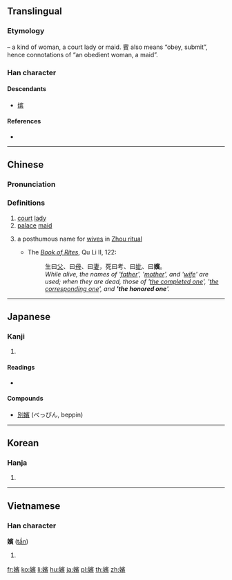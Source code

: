 {{also|嫔}}
==Translingual==

===Etymology===
{{Han compound|女|t1=woman|賓|ls=psc|c1=s|c2=p}} – a kind of woman, a court lady or maid. 賓 also means “obey, submit”, hence connotations of “an obedient woman, a maid”.

===Han character===
{{Han char|rn=38|rad=女|as=14|sn=17|four=43486|canj=VJMC|ids=⿰女賓}}

====Descendants====
* [[嫔]]

====References====
* {{Han ref|kx=0272.370|dkj=06819|dj=0541.020|hdz=21087.190|uh=5B2A|ud=23338|bh=C0A7|bd=49319}}

----

==Chinese==
{{zh-forms|s=嫔}}

===Pronunciation===
{{zh-pron
|m=pín
|c=ban3,pan4
|mc=y
|oc=y
|ma=
|cat=n
}}

===Definitions===
# [[court]] [[lady]]
# [[palace]] [[maid]]
# {{context|archaic|lang=mul}} a posthumous name for [[wife|wives]] in [[w:ancestor veneration in China|Zhou ritual]]
#* The ''[[w:Book of Rites|Book of Rites]]'', Qu Li II, 122:
#*: 生曰[[父]]、曰[[母]]、曰[[妻]]，死曰考、曰[[妣]]、曰'''嬪'''。
#*: ''While alive, the names of '[[父|father]]', '[[母|mother]]', and '[[妻|wife]]' are used; when they are dead, those of '[[考|the completed one]]', '[[妣|the corresponding one]]', and ''''the honored one''''.''

----

==Japanese==

===Kanji===
{{ja-kanji|grade=|rs=女14}}

# {{defn|lang=ja|sort=女14}}

====Readings====
* {{ja-readings|on=[[ひん]] (hin)|kun=[[ひめ]] (hime)}}

====Compounds====
* [[別嬪]] (べっぴん, beppin)

----

==Korean==

===Hanja===
{{ko-hanja|hangeul=빈|rv=bin|mr=pin}}

# {{defn|lang=ko|sort=女14}}

----

==Vietnamese==

===Han character===
'''嬪''' ([[tần]])

# {{defn|lang=vi}}

[[fr:嬪]]
[[ko:嬪]]
[[li:嬪]]
[[hu:嬪]]
[[ja:嬪]]
[[pl:嬪]]
[[th:嬪]]
[[zh:嬪]]